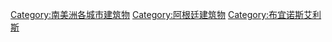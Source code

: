 [[Category:南美洲各城市建筑物|Category:南美洲各城市建筑物]]
[[Category:阿根廷建筑物|Category:阿根廷建筑物]]
[[Category:布宜诺斯艾利斯|Category:布宜诺斯艾利斯]]